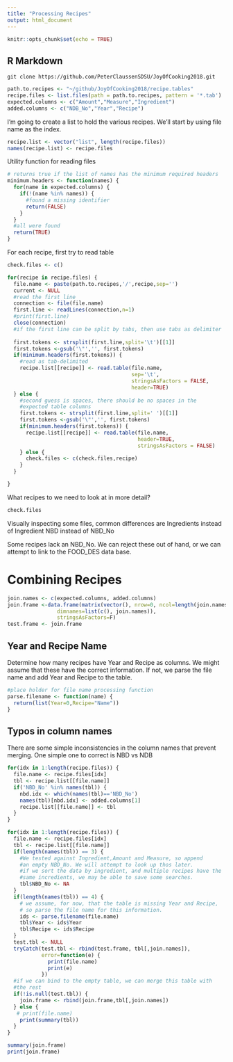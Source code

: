 ```yaml
---
title: "Processing Recipes"
output: html_document
---
```



```r
knitr::opts_chunk$set(echo = TRUE)
```

## R Markdown

```
git clone https://github.com/PeterClaussenSDSU/JoyOfCooking2018.git
```


```r
path.to.recipes <- "~/github/JoyOfCooking2018/recipe.tables"
recipe.files <- list.files(path = path.to.recipes, pattern = '*.tab')
expected.columns <- c("Amount","Measure","Ingredient")
added.columns <- c("NDB_No","Year","Recipe")
```

I'm going to create a list to hold the various recipes. We'll start by using file name as the index.

```r
recipe.list <- vector("list", length(recipe.files))
names(recipe.list) <- recipe.files
```

Utility function for reading files
```r
# returns true if the list of names has the minimum required headers
minimum.headers <- function(names) {
  for(name in expected.columns) {
    if(!(name %in% names)) {
      #found a missing identifier
      return(FALSE)
    }
  }
  #all were found
  return(TRUE)
}
```

For each recipe, first try to read table

```r

check.files <- c()

for(recipe in recipe.files) {
  file.name <- paste(path.to.recipes,'/',recipe,sep='')
  current <- NULL
  #read the first line
  connection <- file(file.name)
  first.line <- readLines(connection,n=1)
  #print(first.line)
  close(connection)
  #if the first line can be split by tabs, then use tabs as delimiter
  
  first.tokens <- strsplit(first.line,split='\t')[[1]]
  first.tokens <-gsub('\"','', first.tokens)
  if(minimum.headers(first.tokens)) {
    #read as tab-delimited 
    recipe.list[[recipe]] <- read.table(file.name,
                                        sep='\t',
                                        stringsAsFactors = FALSE,
                                        header=TRUE)
  } else {
    #second guess is spaces, there should be no spaces in the 
    #expected table columns
    first.tokens <- strsplit(first.line,split=' ')[[1]]
    first.tokens <-gsub('\"','', first.tokens)
    if(minimum.headers(first.tokens)) {
      recipe.list[[recipe]] <- read.table(file.name,
                                          header=TRUE,
                                          stringsAsFactors = FALSE)
    } else {
      check.files <- c(check.files,recipe)
    }
  }

}
```

What recipes to we need to look at in more detail?

```r
check.files
```

Visually inspecting some files, common differences are
Ingredients instead of Ingredient
NBD instead of NBD_No

Some recipes lack an NBD_No. We can reject these out of hand, or we can attempt to link to the FOOD_DES data base.

# Combining Recipes

```r
join.names <- c(expected.columns, added.columns)
join.frame <-data.frame(matrix(vector(), nrow=0, ncol=length(join.names),
                dimnames=list(c(), join.names)),
                stringsAsFactors=F)
test.frame <- join.frame
```


## Year and Recipe Name

Determine how many recipes have Year and Recipe as columns. We might assume that these have the correct information. If not, we parse the file name and add Year and Recipe to the table.

```r
#place holder for file name processing function
parse.filename <- function(name) {
  return(list(Year=0,Recipe="Name"))
}
```

## Typos in column names

There are some simple inconsistencies in the column names that prevent merging. One simple one to correct is NBD vs NDB
```r
for(idx in 1:length(recipe.files)) {
  file.name <- recipe.files[idx]
  tbl <- recipe.list[[file.name]]
  if('NBD_No' %in% names(tbl)) {
    nbd.idx <- which(names(tbl)=='NBD_No')
    names(tbl)[nbd.idx] <- added.columns[1]
    recipe.list[[file.name]] <- tbl
  }
}
```


```r

for(idx in 1:length(recipe.files)) {
  file.name <- recipe.files[idx]
  tbl <- recipe.list[[file.name]]
  if(length(names(tbl)) == 3) {
    #We tested against Ingredient,Amount and Measure, so append
    #an empty NBD_No. We will attempt to look up thos later.
    #if we sort the data by ingredient, and multiple recipes have the 
    #same incredients, we may be able to save some searches.
    tbl$NBD_No <- NA
  }
  if(length(names(tbl)) == 4) {
    # we assume, for now, that the table is missing Year and Recipe,
    # so parse the file name for this information.
    ids <- parse.filename(file.name)
    tbl$Year <- ids$Year
    tbl$Recipe <- ids$Recipe
  }
  test.tbl <- NULL
  tryCatch(test.tbl <- rbind(test.frame, tbl[,join.names]),
           error=function(e) {
             print(file.name)
             print(e)
           })
  #if we can bind to the empty table, we can merge this table with
  #the rest
  if(!is.null(test.tbl)) {
    join.frame <- rbind(join.frame,tbl[,join.names])
  } else {
   # print(file.name)
    print(summary(tbl))
  }
}
```

```r
summary(join.frame)
print(join.frame)
```